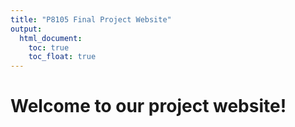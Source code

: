 ```yaml
---
title: "P8105 Final Project Website"
output: 
  html_document:
    toc: true
    toc_float: true
---
```


# Welcome to our project website!

